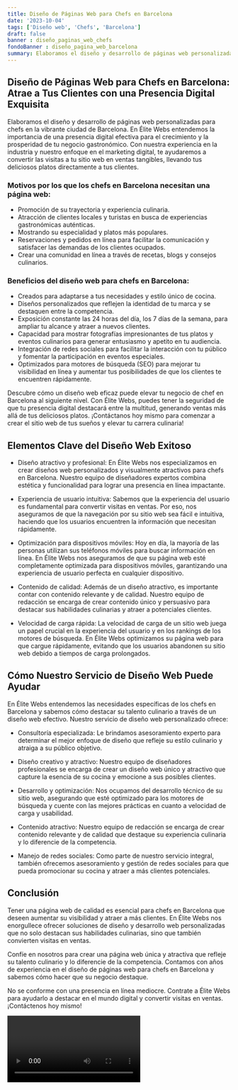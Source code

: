 ```yaml
---
title: Diseño de Páginas Web para Chefs en Barcelona
date: '2023-10-04'
tags: ['Diseño web', 'Chefs', 'Barcelona']
draft: false
banner : diseño_paginas_web_chefs
fondoBanner : diseño_pagina_web_barcelona
summary: Elaboramos el diseño y desarrollo de páginas web personalizadas para chefs en la vibrante ciudad de Barcelona. En Élite Webs entendemos la importancia de una presencia digital efectiva para el crecimiento y la prosperidad de tu negocio gastronómico. Con nuestra experiencia en la industria y nuestro enfoque en el marketing digital, te ayudaremos a convertir las visitas a tu sitio web en ventas tangibles, llevando tus deliciosos platos directamente a tus clientes.
---
```


## Diseño de Páginas Web para Chefs en Barcelona: Atrae a Tus Clientes con una Presencia Digital Exquisita

Elaboramos el diseño y desarrollo de páginas web personalizadas para chefs en la vibrante ciudad de Barcelona. En Élite Webs entendemos la importancia de una presencia digital efectiva para el crecimiento y la prosperidad de tu negocio gastronómico. Con nuestra experiencia en la industria y nuestro enfoque en el marketing digital, te ayudaremos a convertir las visitas a tu sitio web en ventas tangibles, llevando tus deliciosos platos directamente a tus clientes.

### Motivos por los que los chefs en Barcelona necesitan una página web:

- Promoción de su trayectoria y experiencia culinaria.
- Atracción de clientes locales y turistas en busca de experiencias gastronómicas auténticas.
- Mostrando su especialidad y platos más populares.
- Reservaciones y pedidos en línea para facilitar la comunicación y satisfacer las demandas de los clientes ocupados.
- Crear una comunidad en línea a través de recetas, blogs y consejos culinarios.

### Beneficios del diseño web para chefs en Barcelona:

- Creados para adaptarse a tus necesidades y estilo único de cocina.
- Diseños personalizados que reflejen la identidad de tu marca y se destaquen entre la competencia.
- Exposición constante las 24 horas del día, los 7 días de la semana, para ampliar tu alcance y atraer a nuevos clientes.
- Capacidad para mostrar fotografías impresionantes de tus platos y eventos culinarios para generar entusiasmo y apetito en tu audiencia.
- Integración de redes sociales para facilitar la interacción con tu público y fomentar la participación en eventos especiales.
- Optimizados para motores de búsqueda (SEO) para mejorar tu visibilidad en línea y aumentar tus posibilidades de que los clientes te encuentren rápidamente.

Descubre cómo un diseño web eficaz puede elevar tu negocio de chef en Barcelona al siguiente nivel. Con Élite Webs, puedes tener la seguridad de que tu presencia digital destacará entre la multitud, generando ventas más allá de tus deliciosos platos. ¡Contáctanos hoy mismo para comenzar a crear el sitio web de tus sueños y elevar tu carrera culinaria!

<GifSeo />

<Cta />

## Elementos Clave del Diseño Web Exitoso

- Diseño atractivo y profesional: En Élite Webs nos especializamos en crear diseños web personalizados y visualmente atractivos para chefs en Barcelona. Nuestro equipo de diseñadores expertos combina estética y funcionalidad para lograr una presencia en línea impactante.

- Experiencia de usuario intuitiva: Sabemos que la experiencia del usuario es fundamental para convertir visitas en ventas. Por eso, nos aseguramos de que la navegación por su sitio web sea fácil e intuitiva, haciendo que los usuarios encuentren la información que necesitan rápidamente.

- Optimización para dispositivos móviles: Hoy en día, la mayoría de las personas utilizan sus teléfonos móviles para buscar información en línea. En Élite Webs nos aseguramos de que su página web esté completamente optimizada para dispositivos móviles, garantizando una experiencia de usuario perfecta en cualquier dispositivo.

- Contenido de calidad: Además de un diseño atractivo, es importante contar con contenido relevante y de calidad. Nuestro equipo de redacción se encarga de crear contenido único y persuasivo para destacar sus habilidades culinarias y atraer a potenciales clientes.

- Velocidad de carga rápida: La velocidad de carga de un sitio web juega un papel crucial en la experiencia del usuario y en los rankings de los motores de búsqueda. En Élite Webs optimizamos su página web para que cargue rápidamente, evitando que los usuarios abandonen su sitio web debido a tiempos de carga prolongados.

## Cómo Nuestro Servicio de Diseño Web Puede Ayudar

En Élite Webs entendemos las necesidades específicas de los chefs en Barcelona y sabemos cómo destacar su talento culinario a través de un diseño web efectivo. Nuestro servicio de diseño web personalizado ofrece:

- Consultoría especializada: Le brindamos asesoramiento experto para determinar el mejor enfoque de diseño que refleje su estilo culinario y atraiga a su público objetivo.

- Diseño creativo y atractivo: Nuestro equipo de diseñadores profesionales se encarga de crear un diseño web único y atractivo que capture la esencia de su cocina y emocione a sus posibles clientes.

- Desarrollo y optimización: Nos ocupamos del desarrollo técnico de su sitio web, asegurando que esté optimizado para los motores de búsqueda y cuente con las mejores prácticas en cuanto a velocidad de carga y usabilidad.

- Contenido atractivo: Nuestro equipo de redacción se encarga de crear contenido relevante y de calidad que destaque su experiencia culinaria y lo diferencie de la competencia.

- Manejo de redes sociales: Como parte de nuestro servicio integral, también ofrecemos asesoramiento y gestión de redes sociales para que pueda promocionar su cocina y atraer a más clientes potenciales.

## Conclusión

Tener una página web de calidad es esencial para chefs en Barcelona que deseen aumentar su visibilidad y atraer a más clientes. En Élite Webs nos enorgullece ofrecer soluciones de diseño y desarrollo web personalizadas que no solo destacan sus habilidades culinarias, sino que también convierten visitas en ventas.

Confíe en nosotros para crear una página web única y atractiva que refleje su talento culinario y lo diferencie de la competencia. Contamos con años de experiencia en el diseño de páginas web para chefs en Barcelona y sabemos cómo hacer que su negocio destaque.

No se conforme con una presencia en línea mediocre. Contrate a Élite Webs para ayudarlo a destacar en el mundo digital y convertir visitas en ventas. ¡Contáctenos hoy mismo!

<Video />

<CtaBot job='Chefs' city='Barcelona'/>

<Gmaps query='Barcelona+españa+maps' />